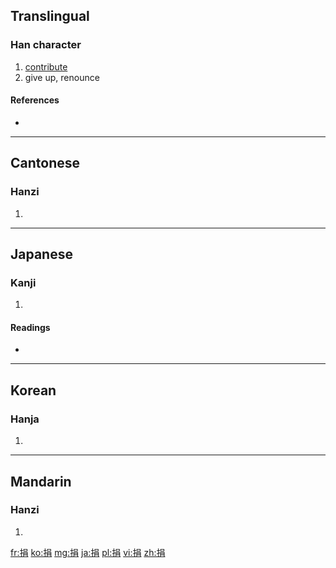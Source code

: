 ==Translingual==

===Han character===
{{Han char|rn=64|rad=手|as=07|sn=10|four=5602<sub>7</sub>|canj=手口月 (QRB)}}

# [[contribute]]
# give up, renounce

====References====
* {{Han ref|kx=0434.020|dkj=12150|dj=0783.090|hdz=31882.060|uh=6350|ud=25424|bh=AEBD|bd=44733}}

----

==Cantonese==

===Hanzi===
{{yue-hanzi|jyut=|y=gyun1}}

# {{defn|lang=yue|sort=手07}}

----

==Japanese==

===Kanji===
{{ja-kanji|grade=|rs=手07}}

# {{defn|lang=ja|sort=手07}}

====Readings====
* {{ja-readings|on=[[えん]] (en), [[けん]] (ken)|kun=[[すてる]] (suteru), [[あたえる]] (ataeru)}}

----

==Korean==

===Hanja===
{{ko-hanja|hangeul=연|eumhun=|rv=yeon|mr=yŏn|y=yen}}

# {{defn|lang=ko|sort=手07}}

----

==Mandarin==

===Hanzi===
{{cmn-hanzi|pin=[[juān]] ([[juan1]])|wg=chüan<sup>1</sup>}}

# {{defn|lang=cmn|sort=手07}}

[[fr:捐]]
[[ko:捐]]
[[mg:捐]]
[[ja:捐]]
[[pl:捐]]
[[vi:捐]]
[[zh:捐]]